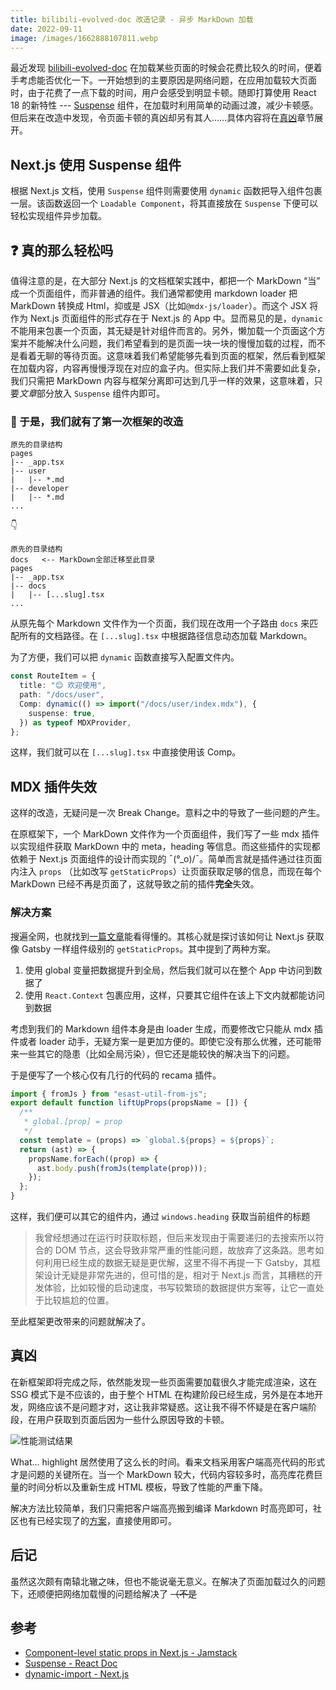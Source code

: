 ```yaml
---
title: bilibili-evolved-doc 改造记录 - 异步 MarkDown 加载
date: 2022-09-11
image: /images/1662888107811.webp
---
```


最近发现 [bilibili-evolved-doc](https://bilibili-evolved-doc.vercel.app/) 在加载某些页面的时候会花费比较久的时间，便着手考虑能否优化一下。一开始想到的主要原因是网络问题，在应用加载较大页面时，由于花费了一点下载的时间，用户会感受到明显卡顿。随即打算使用 React 18 的新特性 --- [Suspense](https://reactjs.org/docs/react-api.html?#suspense) 组件，在加载时利用简单的动画过渡，减少卡顿感。但后来在改造中发现，令页面卡顿的真凶却另有其人……具体内容将在[真凶](#真凶)章节展开。

## Next.js 使用 Suspense 组件

根据 Next.js 文档，使用 `Suspense` 组件则需要使用 `dynamic` 函数把导入组件包裹一层。该函数返回一个 `Loadable Component`，将其直接放在 `Suspense` 下便可以轻松实现组件异步加载。

## ❓ 真的那么轻松吗

值得注意的是，在大部分 Next.js 的文档框架实践中，都把一个 MarkDown “当” 成一个页面组件，而非普通的组件。我们通常都使用 markdown loader 把 MarkDown 转换成 Html，抑或是 JSX（比如`@mdx-js/loader`）。而这个 JSX 将作为 Next.js 页面组件的形式存在于 Next.js 的 App 中。显而易见的是，`dynamic` 不能用来包裹一个页面，其无疑是针对组件而言的。另外，懒加载一个页面这个方案并不能解决什么问题，我们希望看到的是页面一块一块的慢慢加载的过程，而不是看着无聊的等待页面。这意味着我们希望能够先看到页面的框架，然后看到框架在加载内容，内容再慢慢浮现在对应的盒子内。但实际上我们并不需要如此复杂，我们只需把 MarkDown 内容与框架分离即可达到几乎一样的效果，这意味着，只要*文章*部分放入 `Suspense` 组件内即可。

### 🔧 于是，我们就有了第一次框架的改造

```text
原先的目录结构
pages
|-- _app.tsx
|-- user
|   |-- *.md
|-- developer
|   |-- *.md
...
```

👇

```text
原先的目录结构
docs   <-- MarkDown全部迁移至此目录
pages
|-- _app.tsx
|-- docs
|   |-- [...slug].tsx
...
```

从原先每个 Markdown 文件作为一个页面，我们现在改用一个子路由 `docs` 来匹配所有的文档路径。在 `[...slug].tsx` 中根据路径信息动态加载 Markdown。

为了方便，我们可以把 `dynamic` 函数直接写入配置文件内。

```ts
const RouteItem = {
  title: "😊 欢迎使用",
  path: "/docs/user",
  Comp: dynamic(() => import("/docs/user/index.mdx"), {
    suspense: true,
  }) as typeof MDXProvider,
};
```

这样，我们就可以在 `[...slug].tsx` 中直接使用该 Comp。

## MDX 插件失效

这样的改造，无疑问是一次 Break Change。意料之中的导致了一些问题的产生。

在原框架下，一个 MarkDown 文件作为一个页面组件，我们写了一些 mdx 插件以实现组件获取 MarkDown 中的 meta，heading 等信息。而这些插件的实现都依赖于 Next.js 页面组件的设计而实现的 ¯\(°_o)/¯。简单而言就是插件通过往页面内注入 `props` （比如改写 `getStaticProps`）让页面获取足够的信息，而现在每个 MarkDown 已经不再是页面了，这就导致之前的插件**完全**失效。

### 解决方案

搜遍全网，也就找到[一篇文章](https://ash.gd/posts/2020-06-20-component-level-static-props-in-next-js)能看得懂的。其核心就是探讨该如何让 Next.js 获取像 Gatsby 一样组件级别的 `getStaticProps`。其中提到了两种方案。

1. 使用 global 变量把数据提升到全局，然后我们就可以在整个 App 中访问到数据了
2. 使用 `React.Context` 包裹应用，这样，只要其它组件在该上下文内就都能访问到数据

考虑到我们的 Markdown 组件本身是由 loader 生成，而要修改它只能从 mdx 插件或者 loader 动手，无疑方案一是更加方便的。即使它没有那么优雅，还可能带来一些其它的隐患（比如全局污染），但它还是能较快的解决当下的问题。

于是便写了一个核心仅有几行的代码的 recama 插件。

```js
import { fromJs } from "esast-util-from-js";
export default function liftUpProps(propsName = []) {
  /**
   * global.[prop] = prop
   */
  const template = (props) => `global.${props} = ${props}`;
  return (ast) => {
    propsName.forEach((prop) => {
      ast.body.push(fromJs(template(prop)));
    });
  };
}
```

这样，我们便可以其它的组件内，通过 `windows.heading` 获取当前组件的标题

> 我曾经想通过在运行时获取标题，但后来发现由于需要递归的去搜索所以符合的 DOM 节点，这会导致非常严重的性能问题，故放弃了这条路。思考如何利用已经生成的数据无疑是更优解，这里不得不再提一下 Gatsby，其框架设计无疑是非常先进的，但可惜的是，相对于 Next.js 而言，其糟糕的开发体验，比如较慢的启动速度，书写较繁琐的数据提供方案等，让它一直处于比较尴尬的位置。

至此框架更改带来的问题就解决了。

## 真凶

在新框架即将完成之际，依然能发现一些页面需要加载很久才能完成渲染，这在 SSG 模式下是不应该的，由于整个 HTML 在构建阶段已经生成，另外是在本地开发，网络应该不是问题才对，这让我非常疑惑。这让我不得不怀疑是在客户端阶段，在用户获取到页面后因为一些什么原因导致的卡顿。

![性能测试结果](https://drimagebed.oss-cn-shenzhen.aliyuncs.com/img/performance.webp)

What... highlight 居然使用了这么长的时间。看来文档采用客户端高亮代码的形式才是问题的关键所在。当一个 MarkDown 较大，代码内容较多时，高亮库花费巨量的时间分析以及重新生成 HTML 模板，导致了性能的严重下降。

解决方法比较简单，我们只需把客户端高亮搬到编译 Markdown 时高亮即可，社区也有已经实现了的[方案](https://github.com/rehypejs/rehype-highlight)，直接使用即可。

## 后记

虽然这次颇有南辕北辙之味，但也不能说毫无意义。在解决了页面加载过久的问题下，还顺便把网络加载慢的问题给解决了 ~~（不是~~

## 参考

- [Component-level static props in Next.js - Jamstack](https://ash.gd/posts/2020-06-20-component-level-static-props-in-next-js)
- [Suspense - React Doc](https://reactjs.org/docs/react-api.html#suspense)
- [dynamic-import - Next.js](https://nextjs.org/docs/advanced-features/dynamic-import)
